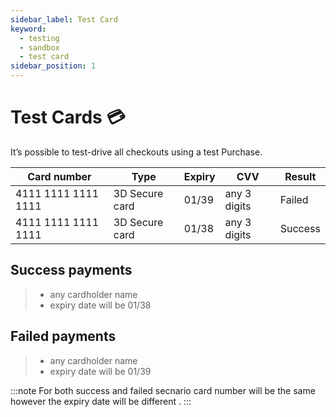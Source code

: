 ```yaml
---
sidebar_label: Test Card
keyword:
  - testing
  - sandbox
  - test card
sidebar_position: 1
---
```


# Test Cards 💳

It’s possible to test-drive all checkouts using a test Purchase.

| Card number         | Type           | Expiry | CVV          | Result  |
| ------------------- | -------------- | ------ | ------------ | ------- |
| 4111 1111 1111 1111 | 3D Secure card | 01/39  | any 3 digits | Failed  |
| 4111 1111 1111 1111 | 3D Secure card | 01/38  | any 3 digits | Success |

## Success payments

> - any cardholder name
> - expiry date will be 01/38

## Failed payments

> - any cardholder name
> - expiry date will be 01/39

:::note
For both success and failed secnario card number will be the same however the expiry date will be different .
:::
